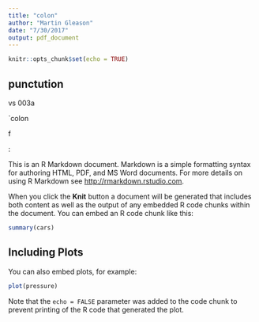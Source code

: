 ```yaml
---
title: "colon"
author: "Martin Gleason"
date: "7/30/2017"
output: pdf_document
---
```


```r
knitr::opts_chunk$set(echo = TRUE)
```

## punctution
vs
\u+003a

\textdagger

`colon

\ldotp

f\colon

\:



This is an R Markdown document. Markdown is a simple formatting syntax for authoring HTML, PDF, and MS Word documents. For more details on using R Markdown see <http://rmarkdown.rstudio.com>.

When you click the **Knit** button a document will be generated that includes both content as well as the output of any embedded R code chunks within the document. You can embed an R code chunk like this:

```r
summary(cars)
```

## Including Plots

You can also embed plots, for example:

```r
plot(pressure)
```

Note that the `echo = FALSE` parameter was added to the code chunk to prevent printing of the R code that generated the plot.
